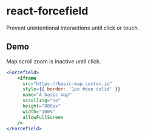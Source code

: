 
<Head>
  <title>react-forcefield</title>
</Head>

# react-forcefield

Prevent unintentional interactions until click or touch.

## Demo 
Map scroll zoom is inactive until click.
```.jsx
<Forcefield>
    <iframe
      src="https://basic-map.coston.io"
      style={{ border: '1px #eee solid' }}
      name="A basic map"
      scrolling="no"
      height="800px"
      width="100%"
      allowFullScreen
    />
</Forcefield>
```